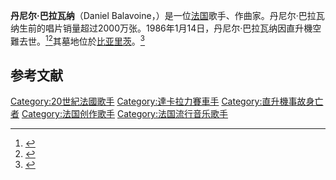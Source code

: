 {{Infobox musical artist|type=男歌手
| death_place = [[馬里|馬里]][[古馬拉魯|古馬拉魯]]
| label = {{link-en|Disques Vogue}} (1971–1973)<br/>{{link-en|Barclay Records}}–[[环球音乐集团|环球音乐集团]] (1975–1986)
| years_active = 1971–1986
| genre = [[流行_(音樂類型)|流行]]、[[新浪潮|新浪潮]]、[[世界音乐|世界音乐]]
| instrument = [[原聲吉他|原聲吉他]]<br/>[[钢琴|钢琴]]<br/>[[合成器|合成器]]<br/>{{link-en|費爾萊特CMI|Fairlight CMI}}
| death_date = {{death date and age|df=y|1986|1|14|1952|2|5}}
| name =
| birth_place = 法國[[奧恩省|奧恩省]][[阿朗松|阿朗松]]
| birth_date = {{birth date|1952|2|5|df=y}}
| image_size = 200
| image = Daniel Balavoine.jpg
| website = {{URL|www.dbalavoine.com}}
}}
'''丹尼尔·巴拉瓦纳'''（Daniel Balavoine，{{bd|1952年|2月5日|1986年|1月14日}}）是一位[[法国|法国]]歌手、作曲家。丹尼尔·巴拉瓦纳生前的唱片销量超过2000万张。1986年1月14日，丹尼尔·巴拉瓦纳因直升機空難去世。<ref name="simmonds">{{Cite book|last=Simmonds|first=Jeremy|title=The encyclopedia of dead rock stars: heroin, handguns, and ham sandwiches|date=2008|publisher=Chicago Review Press|location=Chicago|isbn=978-1556527548|page=211|edition=Rev.|url=https://books.google.com/books?id=bMBf3TYZigQC|access-date=2021-01-27|archive-date=2016-04-05|archive-url=https://web.archive.org/web/20160405015629/https://books.google.com/books?id=bMBf3TYZigQC|dead-url=no}}</ref><ref>{{Cite web|title=Famous people who died in aviation accidents|url=http://www.planecrashinfo.com/famous1980s.htm|accessdate=2019-04-16|work=www.planecrashinfo.com|archive-date=2019-04-23|archive-url=https://web.archive.org/web/20190423010035/http://www.planecrashinfo.com/famous1980s.htm|dead-url=no}}</ref>其墓地位於[[比亚里茨|比亚里茨]]。<ref>{{Cite web |url=http://www.ina.fr/archivespourtous/index.php?jour=20&mois=01&annee=1986&submit=valider+&vue=jn |title=存档副本 |accessdate=2018-05-03 |archive-date=2018-05-03 |archive-url=http://archive.wikiwix.com/cache/20180503143230/http://www.ina.fr/archivespourtous/index.php?jour=20&mois=01&annee=1986&submit=valider+&vue=jn |dead-url=no }}</ref>

==参考文献==
{{reflist}}

{{normdaten}}
{{DEFAULTSORT:Balavoine}}
[[Category:20世紀法國歌手|Category:20世紀法國歌手]]
[[Category:達卡拉力賽車手|Category:達卡拉力賽車手]]
[[Category:直升機事故身亡者|Category:直升機事故身亡者]]
[[Category:法国创作歌手|Category:法国创作歌手]]
[[Category:法国流行音乐歌手|Category:法国流行音乐歌手]]